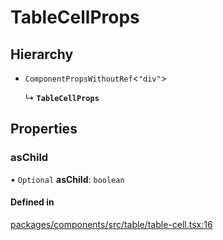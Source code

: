 # TableCellProps

## Hierarchy

- `ComponentPropsWithoutRef`\<`"div"`\>

  ↳ **`TableCellProps`**

## Properties

### asChild

• `Optional` **asChild**: `boolean`

#### Defined in

[packages/components/src/table/table-cell.tsx:16](https://github.com/vtex/shoreline/blob/6674ddada/packages/components/src/table/table-cell.tsx#L16)
